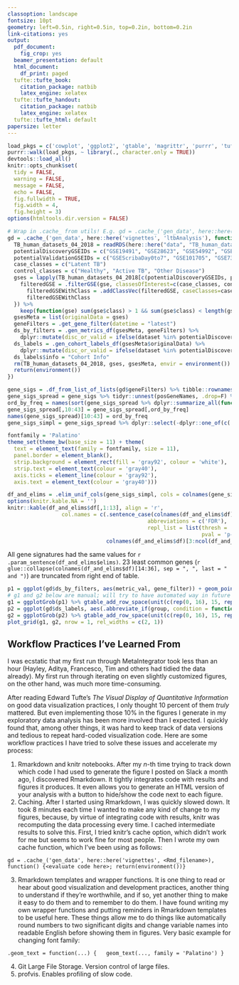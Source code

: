 ```yaml
---
classoption: landscape
fontsize: 10pt
geometry: left=0.5in, right=0.5in, top=0.2in, bottom=0.2in
link-citations: yes
output:
  pdf_document:
    fig_crop: yes
  beamer_presentation: default
  html_document:
    df_print: paged
  tufte::tufte_book:
    citation_package: natbib
    latex_engine: xelatex
  tufte::tufte_handout:
    citation_package: natbib
    latex_engine: xelatex
  tufte::tufte_html: default
papersize: letter
---
```


```r
load_pkgs = c('cowplot', 'ggplot2', 'gtable', 'magrittr', 'purrr', 'tufte')
purrr::walk(load_pkgs, ~ library(., character.only = TRUE))
devtools::load_all()
knitr::opts_chunk$set(
  tidy = FALSE,
  warning = FALSE,
  message = FALSE,
  echo = FALSE,
  fig.fullwidth = TRUE,
  fig.width = 4,
  fig.height = 3)
options(htmltools.dir.version = FALSE)
```

```r
# Wrap in .cache_ from utils! E.g. gd = .cache_('gen_data', here::here('vignettes', <Rmd_filename>), function() {<evaluate code here>; return(environment())})
gd = .cache_('gen_data', here::here('vignettes', 'ltbAnalysis'), function() {
  TB_human_datasets_04_2018 = readRDS(here::here("data", "TB_human_datasets_04_2018.rds"))
  potentialDiscoveryGSEIDs = c("GSE19491", "GSE28623", "GSE54992", "GSE37250", "GSE39939.noCultureNeg", "GSE39940")
  potentialValidationGSEIDs = c("GSEScribaDay0to7", "GSE101705", "GSE73408", "GSE69581")
  case_classes = c("Latent TB")
  control_classes = c("Healthy", "Active TB", "Other Disease")
  gses = lapply(TB_human_datasets_04_2018[c(potentialDiscoveryGSEIDs, potentialValidationGSEIDs)], function(gse) {
    filteredGSE = .filterGSE(gse, classesOfInterest=c(case_classes, control_classes))
      filteredGSEWithClass = .addClassVec(filteredGSE, caseClasses=case_classes)
      filteredGSEWithClass
  }) %>%
    keep(function(gse) sum(gse$class) > 1 && sum(gse$class) < length(gse$class)-1)
  gsesMeta = list(originalData = gses)
  geneFilters = .get_gene_filter(datetime = "latest")
  ds_by_filters = .gen_metrics_df(gsesMeta, geneFilters) %>%
    dplyr::mutate(disc_or_valid = ifelse(dataset %in% potentialDiscoveryGSEIDs, 'Discovery', 'Validation'))
  ds_labels = .gen_cohort_labels_df(gsesMeta$originalData) %>%
    dplyr::mutate(disc_or_valid = ifelse(dataset %in% potentialDiscoveryGSEIDs, 'Discovery', 'Validation'))
  ds_labels$info = "Cohort Info"
  rm(TB_human_datasets_04_2018, gses, gsesMeta, envir = environment())
  return(environment())
})
```

```r
gene_sigs = .df_from_list_of_lists(gd$geneFilters) %>% tibble::rownames_to_column(var = 'geneSignature') %>% dplyr::mutate(forwardSearchThresh = stringr::str_match(filterDescription, 'forwardThresh=([0-9.]+)')[,2]) %>% dplyr::arrange(desc(effectSizeThresh))
gene_sigs_spread = gene_sigs %>% tidyr::unnest(posGeneNames, .drop=F) %>% dplyr::mutate(effectSize = "+") %>% tidyr::spread(posGeneNames, effectSize) %>% tidyr::unnest(negGeneNames, .drop=F) %>% dplyr::mutate(effectSize = "-") %>% tidyr::spread(negGeneNames, effectSize) %>% dplyr::arrange(desc(effectSizeThresh))
ord_by_freq = names(sort(gene_sigs_spread %>% dplyr::summarize_all(function(col) {length(which(col %in% c('+', '-')))}), decreasing = TRUE))[1:34]
gene_sigs_spread[,10:43] = gene_sigs_spread[,ord_by_freq]
names(gene_sigs_spread)[10:43] = ord_by_freq
gene_sigs_simpl = gene_sigs_spread %>% dplyr::select(-dplyr::one_of(c('posGeneNames', 'negGeneNames', 'filterDescription', 'timestamp')))
```

```r
fontfamily = 'Palatino'
theme_set(theme_bw(base_size = 11) + theme(
  text = element_text(family = fontfamily, size = 11),
  panel.border = element_blank(),
  strip.background = element_rect(fill = 'gray92', colour = 'white'),
  strip.text = element_text(colour = 'gray40'),
  axis.ticks = element_line(colour = 'gray92'),
  axis.text = element_text(colour = 'gray40')))
```

```r
df_and_elims = .elim_unif_cols(gene_sigs_simpl, cols = colnames(gene_sigs_simpl)[1:7])
options(knitr.kable.NA = '')
knitr::kable(df_and_elims$df[,1:13], align = 'r',
                 col.names = c(.sentence_case(colnames(df_and_elims$df)[1:2],
                                            abbreviations = c('FDR'),
                                            repl_list = list(thresh = 'threshold',
                                                             pval = 'p-value')),
                               colnames(df_and_elims$df)[3:ncol(df_and_elims$df)])[1:13])
```

All gene signatures had the same values for `r .param_sentence(df_and_elims$elims)`. 23 least common genes (`r glue::collapse(colnames(df_and_elims$df)[14:36], sep = ", ", last = " and ")`) are truncated from right end of table.

```r
p1 = ggplot(gd$ds_by_filters, aes(metric_val, gene_filter)) + geom_point() + geom_errorbarh(aes(xmin = metric_lower, xmax = metric_upper), height = 0) + .geom_text(aes(label = signif(metric_val, 2)), hjust=0.25, vjust=1.1, colour='gray40', size=3) + xlab(NULL) + ylab(NULL) + facet_grid(disc_or_valid + dataset ~ toupper(metric_name), switch = "y", scales = "free_x", labeller = labeller(dataset = function(string) { substr(string, 1, 8)}))
# g1 and g2 below are manual; will try to have automated way in future
g1 = ggplotGrob(p1) %>% gtable_add_row_space(unit(c(rep(0, 16), 15, rep(0, 11)), "points"))
p2 = ggplot(gd$ds_labels, aes(.abbreviate_if(group, condition = function(x) { x != 'Healthy'}, minlength = 3))) + geom_bar(width = 0.05) + xlab(NULL) + ylab(NULL) + coord_flip() + facet_grid(dataset ~ info) + theme(strip.text.y = element_blank())
g2 = ggplotGrob(p2) %>% gtable_add_row_space(unit(c(rep(0, 16), 15, rep(0, 11)), "points"))
plot_grid(g1, g2, nrow = 1, rel_widths = c(2, 1))
```

## Workflow Practices I've Learned From

I was ecstatic that my first run through MetaIntegrator took less than an hour (Hayley, Aditya, Francesco, Tim and others had tidied the data already). My first run through iterating on even slightly customized figures, on the other hand, was much more time-consuming.

After reading Edward Tufte's _The Visual Display of Quantitative Information_ on good data visualization practices, I only thought 10 percent of them *truly* mattered. But even implementing those 10% in the figures I generate in my exploratory data analysis has been more involved than I expected. I quickly found that, among other things, it was hard to keep track of data versions and tedious to repeat hard-coded visualization code. Here are some workflow practices I have tried to solve these issues and accelerate my process:

1. Rmarkdown and knitr notebooks. After my $n$-th time trying to track down which code I had used to generate the figure I posted on Slack a month ago, I discovered Rmarkdown. It tightly integrates code with results and figures it produces. It even allows you to generate an HTML version of your analysis with a button to hide/show the code next to each figure.
2. Caching. After I started using Rmarkdown, I was quickly slowed down. It took 8 minutes each time I wanted to make any kind of change to my figures, because, by virtue of integrating code with results, knitr was recomputing the data processing every time. I cached intermediate results to solve this. First, I tried knitr's cache option, which didn't work for me but seems to work fine for most people. Then I wrote my own cache function, which I've been using as follows:

```gd = .cache_('gen_data', here::here('vignettes', <Rmd_filename>), function() {<evaluate code here>; return(environment())}```

3. Rmarkdown templates and wrapper functions. It is one thing to read or hear about good visualization and development practices, another thing to understand if they're worthwhile, and if so, yet another thing to make it easy to do them and to remember to do them. I have found writing my own wrapper functions and putting reminders in Rmarkdown templates to be useful here. These things allow me to do things like automatically round numbers to two significant digits and change variable names into readable English before showing them in figures. Very basic example for changing font family:

```.geom_text = function(...) {
  geom_text(..., family = 'Palatino')
}```

4. Git Large File Storage. Version control of large files.
5. profvis. Enables profiling of slow code.
